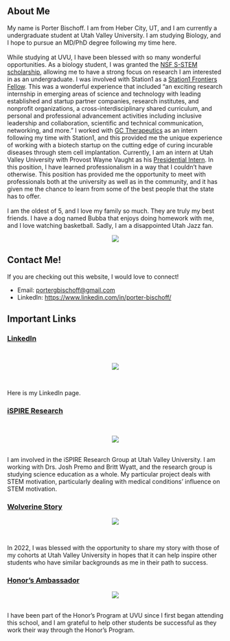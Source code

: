 ## About Me

My name is Porter Bischoff. I am from Heber City, UT, and I am currently a undergraduate student at Utah Valley University. I am studying Biology, and I hope to pursue an MD/PhD degree following my time here. <br><br> While studying at UVU, I have been blessed with so many wonderful opportunities. As a biology student, I was granted the [NSF S-STEM scholarship](https://www.uvu.edu/biology/s_stem_scholarship.html), allowing me to have a strong focus on research I am interested in as an undergraduate. I was involved with Station1 as a [Station1 Frontiers Fellow](https://www.station1.org/sff). This was a wonderful experience that included "an exciting research internship in emerging areas of science and technology with leading established and startup partner companies, research institutes, and nonprofit organizations, a cross-interdisciplinary shared curriculum, and personal and professional advancement activities including inclusive leadership and collaboration, scientific and technical communication, networking, and more." I worked with [GC Therapeutics](https://www.gc-tx.com/) as an intern following my time with Station1, and this provided me the unique experience of working with a biotech startup on the cutting edge of curing incurable diseases through stem cell implantation. Currently, I am an intern at Utah Valley University with Provost Wayne Vaught as his [Presidential Intern](https://www.uvu.edu/president/interns/index.html). In this position, I have learned professionalism in a way that I couldn't have otherwise. This position has provided me the opportunity to meet with professionals both at the university as well as in the community, and it has given me the chance to learn from some of the best people that the state has to offer. <br><br> I am the oldest of 5, and I love my family so much. They are truly my best friends. I have a dog named Bubba that enjoys doing homework with me, and I love watching basketball. Sadly, I am a disappointed Utah Jazz fan.

<center>![](photos/personal.png)</center>

## Contact Me!

If you are checking out this website, I would love to connect!

-   Email: [portergbischoff\@gmail.com](mailto:portergbischoff@gmail.com){.email}
-   LinkedIn: <https://www.linkedin.com/in/porter-bischoff/>

## Important Links

### [LinkedIn](https://linkedin.com/in/porter-bischoff)

<br>

<center>![](photos/linkedin.PNG)</center>

<br>

Here is my LinkedIn page.

### [iSPIRE Research](https://sites.google.com/uvu.edu/ispire/home)

<br>

<center>![](photos/ispire.png)</center>

<br> I am involved in the iSPIRE Research Group at Utah Valley University. I am working with Drs. Josh Premo and Britt Wyatt, and the research group is studying science education as a whole. My particular project deals with STEM motivation, particularly dealing with medical conditions' influence on STEM motivation. <br>

### [Wolverine Story](https://www.uvu.edu/news/wolverine-stories/2022/03/2022_03_16_wolverine_stories_porter_bischoff.html)

<center>![](photos/UVUHorizontalGreen-0009.png)</center>

<br>

In 2022, I was blessed with the opportunity to share my story with those of my cohorts at Utah Valley University in hopes that it can help inspire other students who have similar backgrounds as me in their path to success. <br>

### [Honor's Ambassador](https://www.uvu.edu/honors/new.ambassadors.html)

<center>![](photos/honr.seal.jpg)</center>

<br> I have been part of the Honor's Program at UVU since I first began attending this school, and I am grateful to help other students be successful as they work their way through the Honor's Program.
